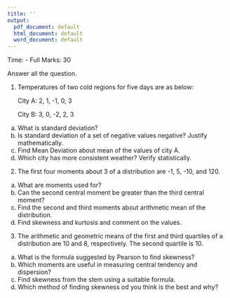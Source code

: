 ---
title: ''
output:
  pdf_document: default
  html_document: default
  word_document: default
---
\begin{center}
\begin{large}
Pabna Cadet College
\end{large}

Year-Final Assignment - 2021

Subject: Statistics

Class: XI
\end{center}

Time: -
\hfill
Full Marks: 30

Answer all the question.

1. Temperatures of two cold regions for five days are as below:

    City A: 2, 1, -1, 0, 3

    City B: 3, 0, -2, 2, 3

a. What is standard deviation?
b. Is standard deviation of a set of negative values negative? Justify mathematically.
c. Find Mean Deviation about mean of the values of city A.
d. Which city has more consistent weather? Verify statistically. 

2. The first four moments about 3 of a distribution are -1, 5, -10, and 120. 

a. What are moments used for?
b. Can the second central moment be greater than the third central moment?
c. Find the second and third moments about arithmetic mean of the distribution.
d. Find skewness and kurtosis and comment on the values. 

3. The arithmetic and geometric means of the first and third quartiles of a distribution are 10 and 8, respectively. The second quartile is 10. 

a. What is the formula suggested by Pearson to find skewness?
b. Which moments are useful in measuring central tendency and dispersion? 
c. Find skewness from the stem using a suitable formula.
d. Which method of finding skewness od you think is the best and why?
